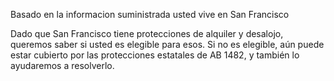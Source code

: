Basado en la informacion suministrada usted vive en San Francisco

Dado que San Francisco tiene protecciones de alquiler y desalojo, queremos saber si usted es elegible para esos.
Si no es elegible, aún puede estar cubierto por las protecciones estatales de AB 1482, y también lo ayudaremos a resolverlo.

